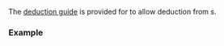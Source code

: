 {{title|deduction guides for {{tt|std::ranges::concat_view}}}}
{{cpp/ranges/concat_view/navbar}}

{{ddcl|header=ranges|since=c++26|
template&lt; class... Rs &gt;
concat_view( Rs&amp;&amp;... ) -&gt; concat_view&lt;views::all_t&lt;Rs&gt;...&gt;;
}}

The [[cpp/language/class template argument deduction|deduction guide]] is provided for {{rlpt|/|concat_view}} to allow deduction from {{lconcept|range}}s.

===Example===
{{example
|code=
|output=
}}

{{langlinks|de|es|fr|it|ja|pt|ru|zh}}